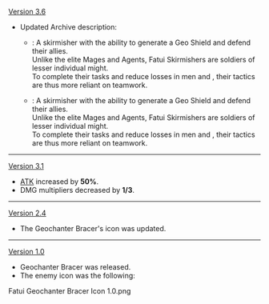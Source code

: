 {{Change History/Header}}
[[Version 3.6]]
* Updated Archive description:
** {{Color|Old}}: A skirmisher with the ability to generate a Geo Shield and defend their allies.<br>Unlike the elite Mages and Agents, Fatui Skirmishers are soldiers of lesser individual might.<br>To complete their tasks and reduce losses in men and {{Highlight|materiel}}, their tactics are thus more reliant on teamwork.
** {{Color|New}}: A skirmisher with the ability to generate a Geo Shield and defend their allies.<br>Unlike the elite Mages and Agents, Fatui Skirmishers are soldiers of lesser individual might.<br>To complete their tasks and reduce losses in men and {{Highlight|material}}, their tactics are thus more reliant on teamwork.
----
[[Version 3.1]]
* [[ATK]] increased by '''50%'''.
* DMG multipliers decreased by '''1/3'''.
----
[[Version 2.4]]
* The Geochanter Bracer's icon was updated.
----
[[Version 1.0]]
* Geochanter Bracer was released.
* The enemy icon was the following:
<gallery>
Fatui Geochanter Bracer Icon 1.0.png
</gallery>